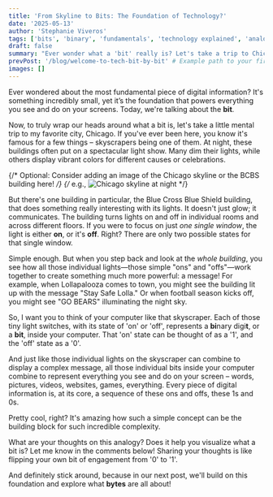 ```yaml
---
title: 'From Skyline to Bits: The Foundation of Technology?'
date: '2025-05-13'
author: 'Stephanie Viveros'
tags: ['bits', 'binary', 'fundamentals', 'technology explained', 'analogy', 'Chicago']
draft: false
summary: "Ever wonder what a 'bit' really is? Let's take a trip to Chicago's skyline to understand the tiny 'on/off' switches that power our digital world."
prevPost: '/blog/welcome-to-tech-bit-by-bit' # Example path to your first post
images: []
---
```


Ever wondered about the most fundamental piece of digital information? It's something incredibly small, yet it’s the foundation that powers everything you see and do on your screens. Today, we're talking about the **bit**.

Now, to truly wrap our heads around what a bit is, let's take a little mental trip to my favorite city, Chicago. If you've ever been here, you know it's famous for a few things – skyscrapers being one of them. At night, these buildings often put on a spectacular light show. Many dim their lights, while others display vibrant colors for different causes or celebrations.

{/* Optional: Consider adding an image of the Chicago skyline or the BCBS building here! */}
{/* e.g., <img src="/images/chicago-skyline-night.jpg" alt="Chicago skyline at night" /> */}

But there's one building in particular, the Blue Cross Blue Shield building, that does something really interesting with its lights. It doesn't just glow; it communicates. The building turns lights on and off in individual rooms and across different floors. If you were to focus on just _one single window_, the light is either **on**, or it's **off**. Right? There are only two possible states for that single window.

Simple enough. But when you step back and look at the _whole building_, you see how all those individual lights—those simple "ons" and "offs"—work together to create something much more powerful: a message! For example, when Lollapalooza comes to town, you might see the building lit up with the message "Stay Safe Lolla." Or when football season kicks off, you might see "GO BEARS" illuminating the night sky.

So, I want you to think of your computer like that skyscraper. Each of those tiny light switches, with its state of 'on' or 'off', represents a **bi**nary digi**t**, or a **bit**, inside your computer. That 'on' state can be thought of as a '1', and the 'off' state as a '0'.

And just like those individual lights on the skyscraper can combine to display a complex message, all those individual bits inside your computer combine to represent everything you see and do on your screen – words, pictures, videos, websites, games, everything. Every piece of digital information is, at its core, a sequence of these ons and offs, these 1s and 0s.

Pretty cool, right? It's amazing how such a simple concept can be the building block for such incredible complexity.

What are your thoughts on this analogy? Does it help you visualize what a bit is? Let me know in the comments below! Sharing your thoughts is like flipping your own bit of engagement from '0' to '1'.

And definitely stick around, because in our next post, we'll build on this foundation and explore what **bytes** are all about!
